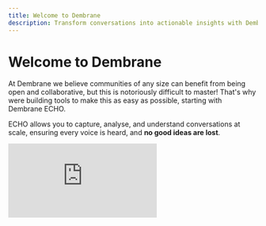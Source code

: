 ```yaml
---
title: Welcome to Dembrane
description: Transform conversations into actionable insights with Dembrane ECHO
---
```


# Welcome to Dembrane

At Dembrane we believe communities of any size can benefit from being open and collaborative, but this is notoriously difficult to master! That's why were building tools to make this as easy as possible, starting with Dembrane ECHO.

ECHO allows you to capture, analyse, and understand conversations at scale, ensuring every voice is heard, and **no good ideas are lost**.


<div
  style={{
    position: "relative",
    paddingBottom: "58.82352941176471%",
    height: 0
  }}
>
  <iframe
    src="https://www.loom.com/embed/726acb3f16374dad9a36a30751757e14?sid=4e8202ea-dcfd-4c98-aa94-30570691bd33"
    frameBorder={0}
    webkitallowfullscreen=""
    mozallowfullscreen=""
    allowFullScreen=""
    style={{
      position: "absolute",
      top: 0,
      left: 0,
      width: "100%",
      height: "100%"
    }}
  />
</div>


## What You'll Find Here

- **[Getting Started with ECHO](echo)** - Set up your first project in minutes
- **[ECHO's Core Concepts](/core-concepts)** - Understand Dembrane's key features

## Quick Start

1. Navigate to [the ECHO dashboard](https://dashboard.dembrane.com)
2. Make an account if you don't have one yet
3. Configure your project
4. Configure your participant portal
5. Share your QR code or link
6. Start collecting insights
7. Analyse your data with Chat or Library
8. Share the insights with your community!

> It might seem crazy, but using this system we have hosted sessions with groups of 100 people with 5 minutes notice, and interactively analysed 30+ hours of conversation, live.

## Why ECHO?

- **Real-time Transcription** - Capture conversations as they happen
- **AI-Powered Analysis** - Uncover insights automatically
- **Flexible Data Collection** - In-person or remote options
- **Secure & Private** - Enterprise-grade security